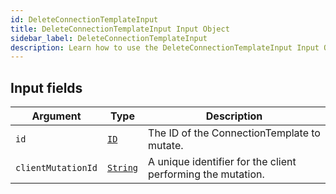 ```yaml
---
id: DeleteConnectionTemplateInput
title: DeleteConnectionTemplateInput Input Object
sidebar_label: DeleteConnectionTemplateInput
description: Learn how to use the DeleteConnectionTemplateInput Input Object for Builder's API.
---
```


## Input fields

| Argument           | Type                                     | Description                                                 |
| ------------------ | ---------------------------------------- | ----------------------------------------------------------- |
| `id`               | [`ID`](/docs/composer/builder/api/schema/scalar/ID.mdx)         | The ID of the ConnectionTemplate to mutate.                 |
| `clientMutationId` | [`String`](/docs/composer/builder/api/schema/scalar/String.mdx) | A unique identifier for the client performing the mutation. |
